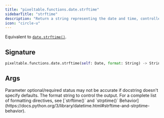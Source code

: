 ```yaml
---
title: "pixeltable.functions.date.strftime"
sidebarTitle: "strftime"
description: "Return a string representing the date and time, controlled by an explicit format string."
icon: "circle-u"
---
```

Equivalent to [`date.strftime()`](https://docs.python.org/3/library/datetime.html#datetime.date.strftime).


## Signature

```python
pixeltable.functions.date.strftime(self: Date, format: String) -> String
```

## Args

<Note>
Parameter optional/required status may not be accurate if docstring doesn't specify defaults.
</Note>

<ParamField path="format" type="String" required>
  The format string to control the output. For a complete list of formatting directives, see [`strftime()` and `strptime()` Behavior](https://docs.python.org/3/library/datetime.html#strftime-and-strptime-behavior).


</ParamField>

